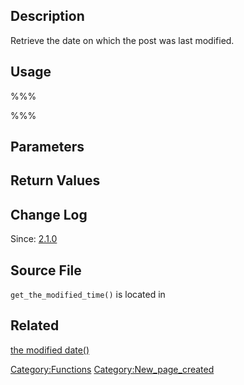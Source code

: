 {{Languages|
{{en|Function Reference/get_the_modified_date}}
{{ja|テンプレートタグ/get_the_modified_date}}
}}
== Description ==

Retrieve the date on which the post was last modified.

== Usage ==

%%%<?php get_the_modified_date( $d, $post ); ?>%%%

== Parameters ==

{{Parameter|$d|string|Optional PHP date format. Defaults to the "date_format" option.|optional|''}}

{{Parameter|$post|int or WP_Post|Optional Post ID or WP_Post object. Defaults to current post.|optional|'null'}}

== Return Values ==

{{Return||string|}}

== Change Log ==

Since: [[Version 2.1|2.1.0]]

== Source File ==

<tt>get_the_modified_time()</tt> is located in {{Trac|wp-includes/general-template.php}}

== Related ==

[[Function_Reference/the modified date|the modified date()]]

{{Date Tags}}

[[Category:Functions]]

[[Category:New_page_created]]